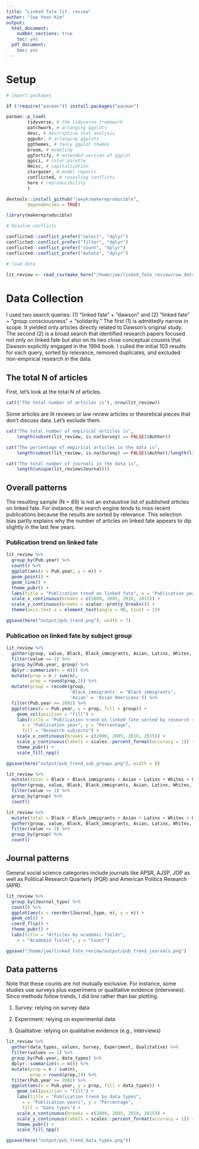 ```yaml
---
title: "Linked fate lit. review"
author: "Jae Yeon Kim"
output:
  html_document:
    number_sections: true
    toc: yes
  pdf_document:
    toc: yes
---
```


# Setup

```r

# Import packages 

if (!require("pacman")) install.packages("pacman")

pacman::p_load(
        tidyverse, # the tidyverse framework
        patchwork, # arranging ggplots 
        desc, # descriptive stat analysis
        ggpubr, # arranging ggplots 
        ggthemes, # fancy ggplot themes
        broom, # modeling
        ggfortify, # extended version of ggplot 
        ggsci, # color palette
        Hmisc, # capitalization
        stargazer, # model reports  
        conflicted, # resovling conflicts 
        here # reproducibility
        )

devtools::install_github("jaeyk/makereproducible",
        dependencies = TRUE)

library(makereproducible)

# Resolve conflicts

conflicted::conflict_prefer("select", "dplyr")
conflicted::conflict_prefer("filter", "dplyr")
conflicted::conflict_prefer("count", "dplyr")
conflicted::conflict_prefer("mutate", "dplyr")

```

```r

# load data 

lit_review <- read_csv(make_here("/home/jae/linked_fate_review/raw_data/linked_fate_review.csv"))

```


# Data Collection 

I used two search queries: (1) “linked fate” + “dawson” and (2) “linked fate” + “group consciousness” + “solidarity.” The first (1) is admittedly narrow in scope. It yielded only articles directly related to Dawson’s original study. The second (2) is a broad search that identified research papers focused not only on linked fate but also on its two close conceptual cousins that Dawson explicitly engaged in the 1994 book. I culled the initial 103 results for each query, sorted by relevance, removed duplicates, and excluded non-empirical research in the data.

## The total N of articles

First, let's look at the total N of articles.

```r

cat(("The total number of articles is"), nrow(lit_review))

```

Some articles are lit reviews or law review articles or theoretical pieces that don't discuss data. Let's exclude them.

```r

cat("The total number of empirical articles is", 
    length(subset(lit_review, is.na(Survey) == FALSE)$Author))

```

```r
cat("The percentage of empirical articles in the data is", 
    length(subset(lit_review, is.na(Survey) == FALSE)$Author)/length(lit_review$Author))
```

```r

cat("The total number of journals in the data is",
    length(unique(lit_review$Journal)))

```


## Overall patterns

The resulting sample (N = 89) is not an exhaustive list of published articles on linked fate. For instance, the search engine tends to miss recent publications because the results are sorted by relevance. This selection bias partly explains why the number of articles on linked fate appears to dip slightly in the last few years.

### Publication trend on linked fate

```r

lit_review %>%
  group_by(Pub.year) %>%
  count() %>%
  ggplot(aes(x = Pub.year, y = n)) +
  geom_point() +
  geom_line() +
  theme_pubr() +
  labs(title = "Publication trend on linked fate", x = "Publication year", y = "Count") + 
  scale_x_continuous(breaks = c(2000, 2005, 2010, 2015)) +
  scale_y_continuous(breaks = scales::pretty_breaks()) +
  theme(axis.text.x = element_text(angle = 90, hjust = 1))

ggsave(here("output/pub_trend.png"), width = 7) 

```

### Publication on linked fate by subject group

```r

lit_review %>%
  gather(group, value, Black, Black_immigrants, Asian, Latinx, Whites, Others) %>%
  filter(value == 1) %>%
  group_by(Pub.year, group) %>%
  dplyr::summarize(n = n()) %>%
  mutate(prop = n / sum(n),
         prop = round(prop,2)) %>%
  mutate(group = recode(group, 
                        'Black_immigrants' = "Black immigrants",
                        'Asian' = 'Asian Americans')) %>%
  filter(Pub.year >= 2002) %>%
  ggplot(aes(x = Pub.year, y = prop, fill = group)) +
    geom_col(position = "fill") +
    labs(title = "Publication trend on linked fate sorted by research subjects",
      x = "Publication year", y = "Percentage",
      fill = "Research subjects") +
    scale_x_continuous(breaks = c(2000, 2005, 2010, 2015)) +
    scale_y_continuous(labels = scales::percent_format(accuracy = 1)) +
    theme_pubr() +
    scale_fill_npg()

ggsave(here("output/pub_trend_sub_groups.png"), width = 8)

```

```r

lit_review %>%
  mutate(total = Black + Black_immigrants + Asian + Latinx + Whites + Others) %>%
  gather(group, value, Black, Black_immigrants, Asian, Latinx, Whites, Others, total) %>%
  filter(value >= 1) %>%
  group_by(group) %>%
  count()

lit_review %>%
  mutate(total = Black + Black_immigrants + Asian + Latinx + Whites + Others) %>%
  gather(group, value, Black, Black_immigrants, Asian, Latinx, Whites, Others, total) %>%
  filter(value >= 2) %>%
  group_by(group) %>%
  count()
```

## Journal patterns 

General social science categories include journals like APSR, AJSP, JOP as well as Political Research Quarterly (PQR) and American Politics Research (APR).

```r

lit_review %>%
  group_by(Journal_type) %>%
  count() %>%
  ggplot(aes(x = reorder(Journal_type, n), y = n)) +
  geom_col() +
  coord_flip() +
  theme_pubr() +
  labs(title = "Articles by academic fields",
    x = "Academid fields", y = "Count")

ggsave("/home/jae/linked_fate_review/output/pub_trend_journals.png")
```

## Data patterns 

Note that these counts are not mutually exclusive. For instance, some studies use surveys plus experimens or qualitative evidence (interviews). Since methods follow trends, I did line rather than bar plotting.

1. Survey: relying on survey data 
    
2. Experiment: relying on experimental data 

3. Qualitative: relying on qualitative evidence (e.g., interviews)


```r

lit_review %>%
  gather(data_types, values, Survey, Experiment, Qualitative) %>%
  filter(values == 1) %>%
  group_by(Pub.year, data_types) %>%
  dplyr::summarize(n = n()) %>%
  mutate(prop = n / sum(n),
         prop = round(prop,2)) %>%
  filter(Pub.year >= 2002) %>%
  ggplot(aes(x = Pub.year, y = prop, fill = data_types)) +
    geom_col(position = "fill") +
    labs(title = "Publication trend by data types",
      x = "Publication years", y = "Percentage",
      fill = "Data types") +
    scale_x_continuous(breaks = c(2000, 2005, 2010, 2015)) +
    scale_y_continuous(labels = scales::percent_format(accuracy = 1)) +
    theme_pubr() +
    scale_fill_npg()

ggsave(here("output/pub_trend_data_types.png"))
```
